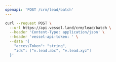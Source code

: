 ```yaml
---
openapi: 'POST /crm/lead/batch'
---
```


<RequestExample>

```bash Request
curl --request POST \
  --url https://api.vessel.land/crm/lead/batch \
  --header 'Content-Type: application/json' \
  --header 'vessel-api-token: ' \
  --data '{
    "accessToken": "string",
    "ids": ["v.lead.abc", "v.lead.xyz"]
  }'
```

</RequestExample>
